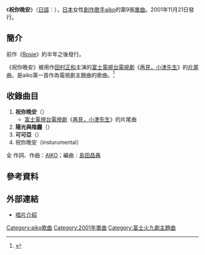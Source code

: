 {{Infobox Single
|Name       = 祝你晚安<br />{{lang|ja|おやすみなさい}}
|Artist     = [[aiko|aiko]]
|Album      = [[留住秋天|留住秋天]]
|Released   = 2001年11月21日
|Format     = 
|Recorded   = 
|Genre      = [[J-POP|J-POP]]
|Length     = 20分29秒
|Label      = [[PONY_CANYON|PONY CANYON]]
|Writer     = [[aiko|AIKO]]
|Producer   = [[島田昌典|島田昌典]]
|Reviews    = 
|Chart position =  * 週間最高排行第2位（[[Oricon公信榜|Oricon]]）
*2002年度年間排行第77位（[[Oricon公信榜|Oricon]]）
|Certification  =  * 金（[[日本唱片協會|日本唱片協會]]）
|Last single  = [[Rosie|Rosie]]<br />（2001年）
|This single  = '''祝你晚安'''<br />（2001年）
|Next single  = [[和你握手|和你握手]]<br />（2002年）
}}
《'''祝你晚安'''》（[[日語|日語]]：{{lang|ja|'''おやすみなさい'''}}），[[日本|日本]]女性[[創作歌手|創作歌手]][[aiko|aiko]]的第9張[[單曲|單曲]]。2001年11月21日發行。

==簡介==
前作《[[Rosie|Rosie]]》約半年之後發行。

《祝你晚安》被用作[[田村正和|田村正和]]主演的[[富士電視台|富士電視台]][[日本電視劇|電視劇]]《[[再見，小津先生|再見，小津先生]]》的[[主題曲|片尾曲]]，是aiko第一首作為電視劇主題曲的歌曲。<ref>[http://www.barks.jp/news/?id=1000008743&m=jpop {{lang|ja|aiko、ドラマ主題歌決定}}]</ref>

==收錄曲目==
# '''祝你晚安'''（{{lang|ja|おやすみなさい}}）
#* [[富士電視台|富士電視台]][[日本電視劇|電視劇]]《[[再見，小津先生|再見，小津先生]]》的片尾曲
# '''陽光與陰霾'''（{{lang|ja|陽と陰}}）
# '''可可亞'''（{{lang|ja|ココア}}）
# 祝你晚安（insturumental）

全 作詞、作曲：[[aiko|AIKO]]；編曲：[[島田昌典|島田昌典]]　

==參考資料==
{{Reflist}}

==外部連結==
*[http://hp.ponycanyon.co.jp/pchp/cgi-bin/PCHPM.pl?TRGID=PCHP_SKH_1010&CMD=DSP&DSP_SKHBNG=200100001623&DSP_SKHKETSEQ=001 唱片介紹] {{Wayback|url=http://hp.ponycanyon.co.jp/pchp/cgi-bin/PCHPM.pl?TRGID=PCHP_SKH_1010&CMD=DSP&DSP_SKHBNG=200100001623&DSP_SKHKETSEQ=001 |date=20071215115912 }}

{{aiko}}

{{DEFAULTSORT:Oyasuminasai}}
[[Category:aiko歌曲|Category:aiko歌曲]]
[[Category:2001年單曲|Category:2001年單曲]]
[[Category:富士火九劇主題曲|Category:富士火九劇主題曲]]